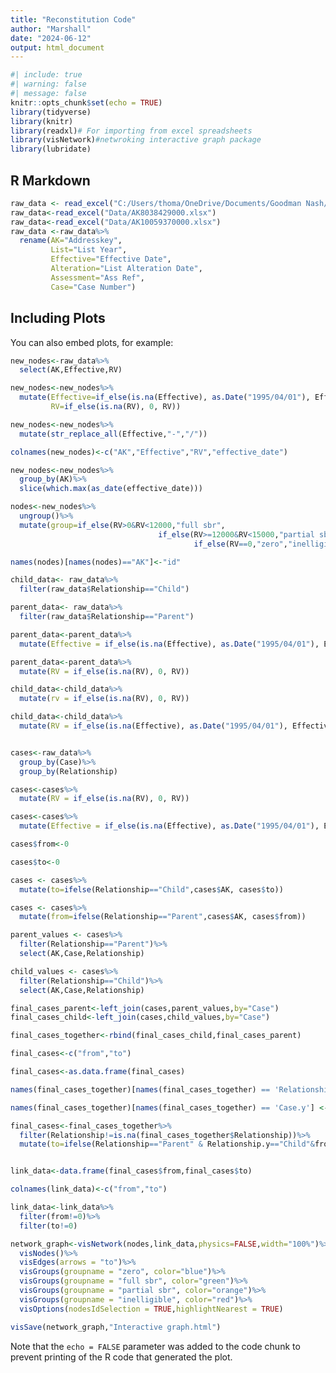 ```yaml
---
title: "Reconstitution Code"
author: "Marshall"
date: "2024-06-12"
output: html_document
---
```


```r
#| include: true
#| warning: false
#| message: false
knitr::opts_chunk$set(echo = TRUE)
library(tidyverse)
library(knitr)
library(readxl)# For importing from excel spreadsheets
library(visNetwork)#netwroking interactive graph package
library(lubridate)

```

## R Markdown


```r
raw_data <- read_excel("C:/Users/thoma/OneDrive/Documents/Goodman Nash/Business-Rates/Data/AK8038429000.xlsx")
raw_data<-read_excel("Data/AK8038429000.xlsx")
raw_data<-read_excel("Data/AK10059370000.xlsx")
raw_data <-raw_data%>%
  rename(AK="Addresskey",
         List="List Year",
         Effective="Effective Date",
         Alteration="List Alteration Date",
         Assessment="Ass Ref",
         Case="Case Number")

```

## Including Plots

You can also embed plots, for example:

```r

new_nodes<-raw_data%>%
  select(AK,Effective,RV)

new_nodes<-new_nodes%>%
  mutate(Effective=if_else(is.na(Effective), as.Date("1995/04/01"), Effective),
         RV=if_else(is.na(RV), 0, RV))

new_nodes<-new_nodes%>%
  mutate(str_replace_all(Effective,"-","/"))

colnames(new_nodes)<-c("AK","Effective","RV","effective_date")

new_nodes<-new_nodes%>%
  group_by(AK)%>%
  slice(which.max(as_date(effective_date)))

nodes<-new_nodes%>%
  ungroup()%>%
  mutate(group=if_else(RV>0&RV<12000,"full sbr",
                                 if_else(RV>=12000&RV<15000,"partial sbr",
                                         if_else(RV==0,"zero","inelligible"))))

names(nodes)[names(nodes)=="AK"]<-"id"

child_data<- raw_data%>%
  filter(raw_data$Relationship=="Child")

parent_data<- raw_data%>%
  filter(raw_data$Relationship=="Parent")

parent_data<-parent_data%>%
  mutate(Effective = if_else(is.na(Effective), as.Date("1995/04/01"), Effective))

parent_data<-parent_data%>%
  mutate(RV = if_else(is.na(RV), 0, RV))

child_data<-child_data%>%
  mutate(rv = if_else(is.na(RV), 0, RV))

child_data<-child_data%>%
  mutate(RV = if_else(is.na(Effective), as.Date("1995/04/01"), Effective))


cases<-raw_data%>%
  group_by(Case)%>%
  group_by(Relationship)

cases<-cases%>%
  mutate(RV = if_else(is.na(RV), 0, RV))

cases<-cases%>%
  mutate(Effective = if_else(is.na(Effective), as.Date("1995/04/01"), Effective))

cases$from<-0

cases$to<-0

cases <- cases%>%
  mutate(to=ifelse(Relationship=="Child",cases$AK, cases$to))

cases <- cases%>%
  mutate(from=ifelse(Relationship=="Parent",cases$AK, cases$from))

parent_values <- cases%>%
  filter(Relationship=="Parent")%>%
  select(AK,Case,Relationship)

child_values <- cases%>%
  filter(Relationship=="Child")%>%
  select(AK,Case,Relationship)

final_cases_parent<-left_join(cases,parent_values,by="Case")
final_cases_child<-left_join(cases,child_values,by="Case")

final_cases_together<-rbind(final_cases_child,final_cases_parent)

final_cases<-c("from","to")

final_cases<-as.data.frame(final_cases)

names(final_cases_together)[names(final_cases_together) == 'Relationship.x'] <- 'Relationship'

names(final_cases_together)[names(final_cases_together) == 'Case.y'] <- 'node'

final_cases<-final_cases_together%>%
  filter(Relationship!=is.na(final_cases_together$Relationship))%>%
  mutate(to=ifelse(Relationship=="Parent" & Relationship.y=="Child"&from!=0&to==0,AK.y,to))


link_data<-data.frame(final_cases$from,final_cases$to)

colnames(link_data)<-c("from","to")

link_data<-link_data%>%
  filter(from!=0)%>%
  filter(to!=0)

network_graph<-visNetwork(nodes,link_data,physics=FALSE,width="100%")%>%
  visNodes()%>%
  visEdges(arrows = "to")%>%
  visGroups(groupname = "zero", color="blue")%>%
  visGroups(groupname = "full sbr", color="green")%>%
  visGroups(groupname = "partial sbr", color="orange")%>%
  visGroups(groupname = "inelligible", color="red")%>%
  visOptions(nodesIdSelection = TRUE,highlightNearest = TRUE)

visSave(network_graph,"Interactive graph.html")

```

Note that the `echo = FALSE` parameter was added to the code chunk to prevent printing of the R code that generated the plot.
